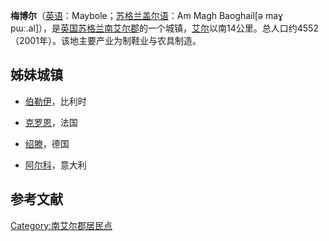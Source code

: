 {{Infobox settlement
| name                    = 梅博尔
| native_name             = Maybole
| settlement_type         = 城镇
| image_skyline           = Maybolehousing.jpg
| imagesize               = 
| image_caption           = 
| image_flag              = 
| flag_size               = 
| image_shield            = 
| shield_size             = 
| pushpin_map             = Scotland
| pushpin_label_position  = 
| pushpin_map_caption     = 在苏格兰的位置
| latd  =55.35455 |latm  =  |lats  = |latNS  = N 
| longd =4.68149 |longm = |longs = |longEW = W 
| coordinates_type        = region:ES_type:city
| coordinates_display     = inline,title
| subdivision_type        = 国家
| subdivision_name        = 英国
| subdivision_type1       = [[英国行政区划|组成国]]
| subdivision_name1       = [[苏格兰|苏格兰]]
| subdivision_type2       = [[苏格兰行政区划|单一管理区]]
| subdivision_name2       = [[南艾尔郡|南艾尔郡]]
| area_total_km2          =  
| elevation_m             =  
| population_total        = 4552
| population_as_of        = 2001年
| population_density_km2  =  
| website                 = 
| footnotes               = 
}}
'''梅博尔'''（[[英语|英语]]：Maybole；[[苏格兰盖尔语|苏格兰盖尔语]]：Am Magh Baoghail[ə maɣ pɯː.al]），是[[英国|英国]][[苏格兰|苏格兰]][[南艾尔郡|南艾尔郡]]的一个城镇，[[艾尔_(苏格兰)|艾尔]]以南14公里。总人口约4552（2001年）。该地主要产业为制鞋业与农具制造。

==姊妹城镇==
* {{Flagicon|Belgium}} [[伯勒伊|伯勒伊]]，比利时
* {{Flagicon|France}} [[克罗恩|克罗恩]]，法国
* {{Flagicon|Germany}} [[绍滕|绍滕]]，德国
* {{flagicon|Italy}} [[阿尔科|阿尔科]]，意大利

==参考文献==
{{reflist}}

[[Category:南艾尔郡居民点|Category:南艾尔郡居民点]]